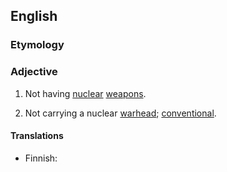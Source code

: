 ==English==

===Etymology===
{{prefix|non|nuclear|lang=en}}

===Adjective===
{{en-adj|-}}

# Not having [[nuclear]] [[weapon]]s.
# {{lb|en|of weapons}} Not carrying a nuclear [[warhead]]; [[conventional]].

====Translations====
{{trans-top|not having nuclear weapons}}
* Finnish: {{t+|fi|ydinaseeton}}
{{trans-mid}}
{{trans-bottom}}

{{trans-top|not carrying a nuclear warhead}}
{{trans-mid}}
{{trans-bottom}}